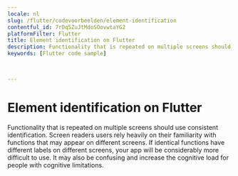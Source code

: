 ```yaml
---
locale: nl
slug: /flutter/codevoorbeelden/element-identification
contentful_id: 7rDq5ZuJtMdoSOovwtaYG2
platformFilter: Flutter
title: Element identification on Flutter
description: Functionality that is repeated on multiple screens should use consistent identification.
keywords: [Flutter code sample]


	
---
```


# Element identification on Flutter

Functionality that is repeated on multiple screens should use consistent identification. Screen readers users rely heavily on their familiarity with functions that may appear on different screens. If identical functions have different labels on different screens, your app will be considerably more difficult to use. It may also be confusing and increase the cognitive load for people with cognitive limitations.

<CodeSample id="element-identification" locale="nl" platform="flutter"/>